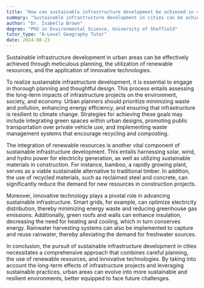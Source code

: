 ```yaml
---
title: "How can sustainable infrastructure development be achieved in cities?"
summary: "Sustainable infrastructure development in cities can be achieved through careful planning, use of renewable resources, and innovative technology."
author: "Dr. Isabella Brown"
degree: "PhD in Environmental Science, University of Sheffield"
tutor_type: "A-Level Geography Tutor"
date: 2024-08-23
---
```


Sustainable infrastructure development in urban areas can be effectively achieved through meticulous planning, the utilization of renewable resources, and the application of innovative technologies.

To realize sustainable infrastructure development, it is essential to engage in thorough planning and thoughtful design. This process entails assessing the long-term impacts of infrastructure projects on the environment, society, and economy. Urban planners should prioritize minimizing waste and pollution, enhancing energy efficiency, and ensuring that infrastructure is resilient to climate change. Strategies for achieving these goals may include integrating green spaces within urban designs, promoting public transportation over private vehicle use, and implementing waste management systems that encourage recycling and composting.

The integration of renewable resources is another vital component of sustainable infrastructure development. This entails harnessing solar, wind, and hydro power for electricity generation, as well as utilizing sustainable materials in construction. For instance, bamboo, a rapidly growing plant, serves as a viable sustainable alternative to traditional timber. In addition, the use of recycled materials, such as reclaimed steel and concrete, can significantly reduce the demand for new resources in construction projects.

Moreover, innovative technology plays a pivotal role in advancing sustainable infrastructure. Smart grids, for example, can optimize electricity distribution, thereby minimizing energy waste and reducing greenhouse gas emissions. Additionally, green roofs and walls can enhance insulation, decreasing the need for heating and cooling, which in turn conserves energy. Rainwater harvesting systems can also be implemented to capture and reuse rainwater, thereby alleviating the demand for freshwater sources.

In conclusion, the pursuit of sustainable infrastructure development in cities necessitates a comprehensive approach that combines careful planning, the use of renewable resources, and innovative technologies. By taking into account the long-term effects of infrastructure projects and leveraging sustainable practices, urban areas can evolve into more sustainable and resilient environments, better equipped to face future challenges.
    
